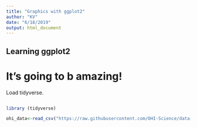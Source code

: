 ```yaml
---
title: "Graphics with ggplot2"
author: "KV"
date: "6/18/2019"
output: html_document
---
```


## Learning ggplot2

# It's going to b amazing!

Load tidyverse.
```r

```

```r
library (tidyverse)

```

```r
ohi_data<-read_csv("https://raw.githubusercontent.com/OHI-Science/data-science-training/master/data/OHI_global_data.csv")
```


